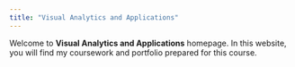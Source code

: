 ```yaml
---
title: "Visual Analytics and Applications"
---
```


Welcome to **Visual Analytics and Applications** homepage. In this website, you will find my coursework and portfolio prepared for this course.
